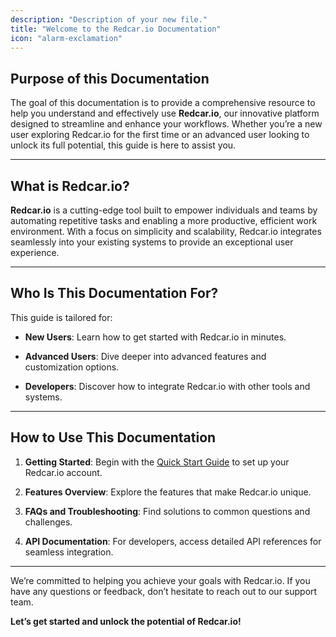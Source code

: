 ```yaml
---
description: "Description of your new file."
title: "Welcome to the Redcar.io Documentation"
icon: "alarm-exclamation"
---
```


## Purpose of this Documentation

The goal of this documentation is to provide a comprehensive resource to help you understand and effectively use **Redcar.io**, our innovative platform designed to streamline and enhance your workflows. Whether you’re a new user exploring Redcar.io for the first time or an advanced user looking to unlock its full potential, this guide is here to assist you.

***

## What is Redcar.io?

**Redcar.io** is a cutting-edge tool built to empower individuals and teams by automating repetitive tasks and enabling a more productive, efficient work environment. With a focus on simplicity and scalability, Redcar.io integrates seamlessly into your existing systems to provide an exceptional user experience.

***

## Who Is This Documentation For?

This guide is tailored for:

* **New Users**: Learn how to get started with Redcar.io in minutes.

* **Advanced Users**: Dive deeper into advanced features and customization options.

* **Developers**: Discover how to integrate Redcar.io with other tools and systems.

***

## How to Use This Documentation

1. **Getting Started**: Begin with the [Quick Start Guide](#) to set up your Redcar.io account.

2. **Features Overview**: Explore the features that make Redcar.io unique.

3. **FAQs and Troubleshooting**: Find solutions to common questions and challenges.

4. **API Documentation**: For developers, access detailed API references for seamless integration.

***

We’re committed to helping you achieve your goals with Redcar.io. If you have any questions or feedback, don’t hesitate to reach out to our support team.

**Let’s get started and unlock the potential of Redcar.io!**